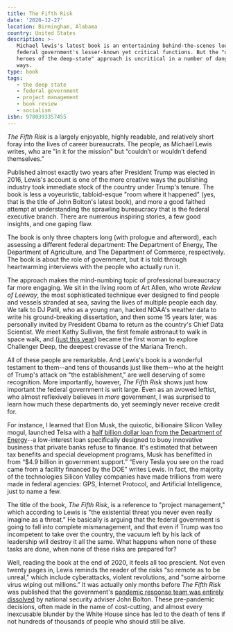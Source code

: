 ```yaml
---
title: The Fifth Risk
date: '2020-12-27'
location: Birmingham, Alabama
country: United States
description: >-
   Michael lewis's latest book is an entertaining behind-the-scenes look at the
   federal government's lesser-known yet critical functions. But the "unsung
   heroes of the deep-state" approach is uncritical in a number of dangerous
   ways.
type: book
tags:
   - the deep state
   - federal government
   - project management
   - book review
   - socialism
isbn: 9780393357455
---
```


_The Fifth Risk_ is a largely enjoyable, highly readable, and relatively short
foray into the lives of career bureaucrats. The people, as Michael Lewis writes,
who are "in it for the mission" but “couldn’t or wouldn’t defend themselves.”

Published almost exactly two years after President Trump was elected in 2016,
Lewis's account is one of the more creative ways the publishing industry took
immediate stock of the country under Trump's tenure. The book is less a
voyeuristic, tabloid-esque "room where it happened" (yes, that is the title of
John Bolton's latest book), and more a good faithed attempt at understanding the
sprawling bureaucracy that is the federal executive branch. There are numerous
inspiring stories, a few good insights, and one gaping flaw.

The book is only three chapters long (with prologue and afterword), each
assessing a different federal department: The Department of Energy, The
Department of Agriculture, and The Department of Commerce, respectively. The
book is about the role of government, but it is told through heartwarming
interviews with the people who actually run it.

The approach makes the mind-numbing topic of professional bureaucracy far more
engaging. We sit in the living room of Art Allen, who wrote _Review of Leeway_,
the most sophisticated technique ever designed to find people and vessels
stranded at sea, saving the lives of multiple people each day. We talk to DJ
Patil, who as a young man, hacked NOAA's weather data to write his
ground-breaking dissertation, and then some 15 years later, was personally
invited by President Obama to return as the country's Chief Data Scientist. We
meet Kathy Sullivan, the first female astronaut to walk in space walk, and
([just this year](https://www.nytimes.com/2020/06/08/science/challenger-deep-kathy-sullivan-astronaut.html))
became the first woman to explore Challenger Deep, the deepest crevasse of the
Mariana Trench.

All of these people are remarkable. And Lewis's book is a wonderful testament to
them--and tens of thousands just like them--who at the height of Trump's attack
on "the establishment," are well deserving of some recognition. More
importantly, however, _The Fifth Risk_ shows just how important the federal
government is writ large. Even as an avowed leftist, who almost reflexively
believes in _more_ government, I was surprised to learn how much these
departments do, yet seemingly never receive credit for.

For instance, I learned that Elon Musk, the quixotic, billionaire Silicon Valley
mogul, launched Telsa with a
[half billion dollar loan from the Department of Energy](https://newrepublic.com/article/160500/elon-musks-big-government-grift)--a
low-interest loan specifically designed to buoy innovative business that private
banks refuse to finance. It's estimated that between tax benefits and special
development programs, Musk has benefitted in from “$4.9 billion in government
support.” “Every Tesla you see on the road came from a facility financed by the
DOE” writes Lewis. In fact, the majority of the technologies Silicon Valley
companies have made trillions from were made in federal agencies: GPS, Internet
Protocol, and Artificial Intelligence, just to name a few.

The title of the book, _The Fifth Risk_, is a reference to "project management,"
which according to Lewis is "the existential threat you never even really
imagine as a threat." He basically is arguing that the federal government is
going to fall into complete mismanagement, and that even if Trump was too
incompetent to take over the country, the vacuum left by his lack of leadership
will destroy it all the same. What happens when none of these tasks are done,
when none of these risks are prepared for?

Well, reading the book at the end of 2020, it feels all too prescient. Not even
twenty pages in, Lewis reminds the reader of the risks “so remote as to be
unreal," which include cyberattacks, violent revolutions, and "some airborne
virus wiping out millions.” It was actually only months before _The Fifth Risk_
was published that the government's
[pandemic response team was entirely dissolved](https://www.washingtonpost.com/news/to-your-health/wp/2018/05/10/top-white-house-official-in-charge-of-pandemic-response-exits-abruptly/)
by national security adviser John Bolton. These pre-pandemic decisions, often
made in the name of cost-cutting, and almost every inexcusable blunder by the
White House since has led to the death of tens if not hundreds of thousands of
people who should still be alive.

<!-- ---

The government's handling of Covid-19 would make a compelling addendum to _The
Fifth Risk_, but even so, I have to wonder if Lewis has really identified the
correct problem. If Trump's inability to "project manage" is the cause, why do
Italy, Spain, The United Kingdom, and Belgium all have higher rates of
infection?

Does managerial efficiency really account for the disparities between western
democracies

-  Taiwan - 7 Deaths
-  New Zealand - 25 Deaths
-  China - 4,634
-  South Korea - 819
-  Vietnam - 35
-  Australia - 909
-  Germany - 30,297
-  France - 63,109
-  United Kingdom - 70,752
-  Italy - 71,925

---

Some of Lewis's assumptions are laughably naive. He argues that "the rift in
American life [and government] wasn't between Republicans and Democrats" but
"between the people who were in it for the mission, and the people who were in
it for the money." You don't have to convince me that there are plenty of
Democrats in it for the money. The executive suite of almost every tech giant
compromises at least one former-Obama White House staffer.

-  Former campaign manager David Plouffe became an EVP at Uber
-  Former press secretary Jay Carney is head of PR at Amazon
-  Head of EPA Lisa Jackson is now a VP at Apple

...

But this idea that what separates the good from the bad is just "their sense of
mission" does not bode well for me.

---

There's a word for the foible of this book: _solutionism_. Solutionism is the
can-do attitude gone awry, is the idea that political, cultural, and moral
dilemmas can be recast as uncontroversial and easily managed matters of
technological efficiency.

The adage goes "if all you have is a hammer, everything looks like a nail."

That "project management" could ever be existential feels like textbook Silicon
Valley thinking to me. Of all the existential aspects of the Trump presidency to
choose from (even only two years in), "project management" seems woefully
misplaced.

I've maintained since the early days of Trump's presidency that his tenure was
less of a threat than _the fact that he was elected in the first place_. It was
apparent to me early on that he was simply too inept to actually bend the
government to his will, however abhorrent his will typically was. _The fact of
his election_, however, still deeply troubles me, in part because we still seem
to have done so little reckoning with it.

-  Facebook
-  Economic Inequality vs. Racism
-  Disdain of Elites

Much of his success was attributed to Facebook.

"Project Management" may be the fifth risk, but risks one through four, and
frankly, a good many more, should probably be of greater concern.

<iframe
	width='100%'
	height='1000'
	src='https://observablehq.com/embed/@elibenton/federal-budgets?cell=title&cell=viewof+budgetYear&cell=chart&cell=styles'></iframe> -->
